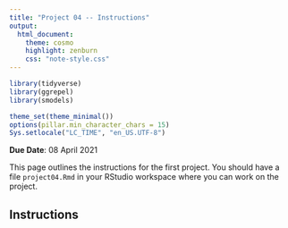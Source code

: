 ```yaml
---
title: "Project 04 -- Instructions"
output:
  html_document:
    theme: cosmo
    highlight: zenburn
    css: "note-style.css"
---
```


```r
library(tidyverse)
library(ggrepel)
library(smodels)

theme_set(theme_minimal())
options(pillar.min_character_chars = 15)
Sys.setlocale("LC_TIME", "en_US.UTF-8")
```

**Due Date**: 08 April 2021

This page outlines the instructions for the first project. You should
have a file `project04.Rmd` in your RStudio workspace where you can
work on the project.

## Instructions
